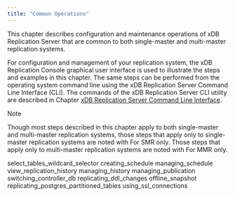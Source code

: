 ```yaml
---
title: "Common Operations"
---
```


<div id="common_operations" class="registered_link"></div>


This chapter describes configuration and maintenance operations of xDB Replication Server that are common to both single-master and multi-master replication systems.

For configuration and management of your replication system, the xDB Replication Console graphical user interface is used to illustrate the steps and examples in this chapter. The same steps can be performed from the operating system command line using the xDB Replication Server Command Line Interface (CLI). The commands of the xDB Replication Server CLI utility are described in Chapter [xDB Replication Server Command Line Interface](08_xdb_cli/#xdb_cli).

<div class="note">

<div class="title">

Note

</div>

Though most steps described in this chapter apply to both single-master and multi-master replication systems, those steps that apply only to single-master replication systems are noted with For SMR only. Those steps that apply only to multi-master replication systems are noted with For MMR only.

</div>

<div class="toctree" maxdepth="3">

select\_tables\_wildcard\_selector creating\_schedule managing\_schedule view\_replication\_history managing\_history managing\_publication switching\_controller\_db replicating\_ddl\_changes offline\_snapshot replicating\_postgres\_partitioned\_tables using\_ssl\_connections

</div>
